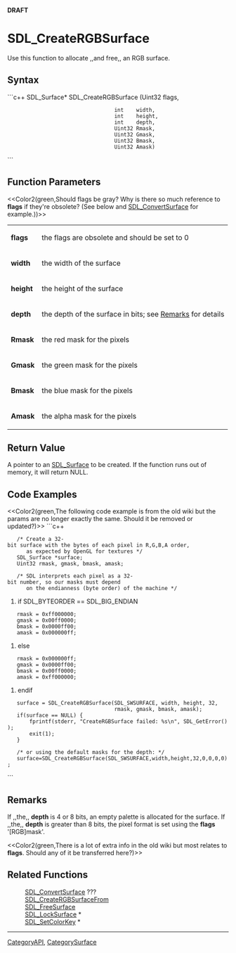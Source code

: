 <!-- pragma section-numbers off -->
<!-- pragma disable-camelcase -->
'''DRAFT'''

= SDL_CreateRGBSurface =
Use this function to allocate ,,and free,, an RGB surface.


== Syntax ==
```c++
SDL_Surface* SDL_CreateRGBSurface (Uint32 flags,
                                   int    width,
                                   int    height,
                                   int    depth,
                                   Uint32 Rmask,
                                   Uint32 Gmask,
                                   Uint32 Bmask,
                                   Uint32 Amask)
```

== Function Parameters ==
<<Color2(green,Should flags be gray?  Why is there so much reference to '''flags''' if they're obsolete? (See below and [[SDL_ConvertSurface]] for example.))>>
{|
|'''flags'''
|the flags are obsolete and should be set to 0
|-
|'''width'''
|the width of the surface
|-
|'''height'''
|the height of the surface
|-
|'''depth'''
|the depth of the surface in bits; see [[#Remarks|Remarks]] for details
|-
|'''Rmask'''
|the red mask for the pixels
|-
|'''Gmask'''
|the green mask for the pixels
|-
|'''Bmask'''
|the blue mask for the pixels
|-
|'''Amask'''
|the alpha mask for the pixels
|}

== Return Value ==
A pointer to an [[SDL_Surface]] to be created.  If the function runs out of memory, it will return NULL. 

== Code Examples ==
<<Color2(green,The following code example is from the old wiki but the params are no longer exactly the same.  Should it be removed or updated?)>>
```c++
    /* Create a 32-bit surface with the bytes of each pixel in R,G,B,A order,
       as expected by OpenGL for textures */
    SDL_Surface *surface;
    Uint32 rmask, gmask, bmask, amask;

    /* SDL interprets each pixel as a 32-bit number, so our masks must depend
       on the endianness (byte order) of the machine */
#if SDL_BYTEORDER == SDL_BIG_ENDIAN
    rmask = 0xff000000;
    gmask = 0x00ff0000;
    bmask = 0x0000ff00;
    amask = 0x000000ff;
#else
    rmask = 0x000000ff;
    gmask = 0x0000ff00;
    bmask = 0x00ff0000;
    amask = 0xff000000;
#endif

    surface = SDL_CreateRGBSurface(SDL_SWSURFACE, width, height, 32,
                                   rmask, gmask, bmask, amask);
    if(surface == NULL) {
        fprintf(stderr, "CreateRGBSurface failed: %s\n", SDL_GetError());
        exit(1);
    }

    /* or using the default masks for the depth: */
    surface=SDL_CreateRGBSurface(SDL_SWSURFACE,width,height,32,0,0,0,0);
```

== Remarks ==
If ,,the,, '''depth''' is 4 or 8 bits, an empty palette is allocated for the surface. If ,,the,, '''depth''' is greater than 8 bits, the pixel format is set using the '''flags''' '[RGB]mask'. 

<<Color2(green,There is a lot of extra info in the old wiki but most relates to '''flags'''. Should any of it be transferred here?)>>

== Related Functions ==
:[[SDL_ConvertSurface]] ???
:[[SDL_CreateRGBSurfaceFrom]]
:[[SDL_FreeSurface]]
:[[SDL_LockSurface]] *
:[[SDL_SetColorKey]] *

----
[[CategoryAPI]], [[CategorySurface]]
